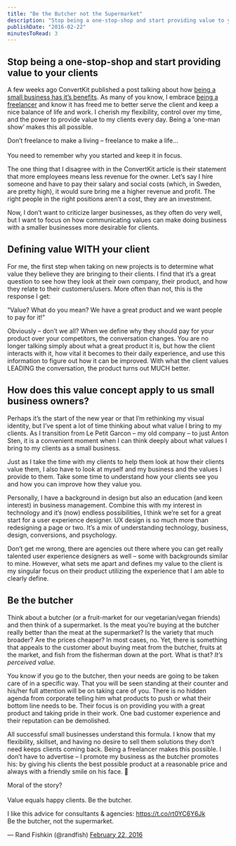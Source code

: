 ```yaml
---
title: "Be the Butcher not the Supermarket"
description: "Stop being a one-stop-shop and start providing value to your clients\n\n\nA few weeks ago ConvertKit published a post talking about how being a small business has it’s benefits. As many of you know, I embrace being a freelancer and know it has freed me to better serve the client and keep a nice balance of life and work. I cherish my flexibility, control over my time, and the power to provide value to my clients every day. Being a ‘one-man show’ makes this all possible.\n\n\n\n\n\nDon’t freelance to make "
publishDate: "2016-02-22"
minutesToRead: 3
---
```


<h2 id="stop-being-a-one-stop-shop-and-start-providing-value-to-your-clients">Stop being a one-stop-shop and start providing value to your clients</h2>
<p>A few weeks ago ConvertKit published a post talking about how <a href="http://convertkit.com/2016/6-benefits-staying-small/?ref=antonsten.com" target="_blank">being a small business has it’s benefits</a>. As many of you know, I embrace <a href="https://www.antonsten.com/freelancer-for-life/" target="_blank">being a freelancer</a> and know it has freed me to better serve the client and keep a nice balance of life and work. I cherish my flexibility, control over my time, and the power to provide value to my clients every day. Being a ‘one-man show’ makes this all possible.</p>

<div class="blockquote">
<div><p>Don’t freelance to make a living – freelance to make a life…<br /><br />
You need to remember why you started and keep it in focus.</p></div>
</div>

<p>The one thing that I disagree with in the ConvertKit article is their statement that more employees means less revenue for the owner. Let’s say I hire someone and have to pay their salary and social costs (which, in Sweden, are pretty high), it would sure bring me a higher revenue and profit. The right people in the right positions aren’t a cost, they are an investment.</p>
<p>Now, I don’t want to criticize larger businesses, as they often do very well, but I want to focus on how communicating values can make doing business with a smaller businesses more desirable for clients.</p>
<h2 id="defining-value-with-your-client">Defining value WITH your client</h2>
<p>For me, the first step when taking on new projects is to determine what value they believe they are bringing to their clients. I find that it’s a great question to see how they look at their own company, their product, and how they relate to their customers/users. More often than not, this is the response I get:</p>

<div class="blockquote">
<div><p>“Value? What do you mean? We have a great product and we want people to pay for it!”</p></div>
</div>

<p>Obviously – don’t we all? When we define why they should pay for your product over your competitors, the conversation changes. You are no longer talking simply about what a great product it is, but how the client interacts with it, how vital it becomes to their daily experience, and use this information to figure out how it can be improved. With what the client values LEADING the conversation, the product turns out MUCH better.</p>
<h2 id="how-does-this-value-concept-apply-to-us-small-business-owners">How does this value concept apply to us small business owners?</h2>
<p>Perhaps it’s the start of the new year or that I’m rethinking my visual identity, but I’ve spent a lot of time thinking about what value I bring to my clients. As I transition from Le Petit Garcon – my old company – to just Anton Sten, it is a convenient moment when I can think deeply about what values I bring to my clients as a small business.</p>
<p>Just as I take the time with my clients to help them look at how their clients value them, I also have to look at myself and my business and the values I provide to them. Take some time to understand how your clients see you and how you can improve how they value you.</p>
<p>Personally, I have a background in design but also an education (and keen interest) in business management. Combine this with my interest in technology and it’s (now) endless possibilities, I think we’re set for a great start for a user experience designer. UX design is so much more than redesigning a page or two. It’s a mix of understanding technology, business, design, conversions, and psychology.</p>
<p>Don’t get me wrong, there are agencies out there where you can get really talented user experience designers as well – some with backgrounds similar to mine. However, what sets me apart and defines my value to the client is my singular focus on their product utilizing the experience that I am able to clearly define.</p>
<h2 id="be-the-butcher">Be the butcher</h2>
<p>Think about a butcher (or a fruit-market for our vegetarian/vegan friends) and then think of a supermarket. Is the meat you’re buying at the butcher really better than the meat at the supermarket? Is the variety that much broader? Are the prices cheaper? In most cases, no. Yet, there is something that appeals to the customer about buying meat from the butcher, fruits at the market, and fish from the fisherman down at the port. What is that? <em>It’s perceived value.</em></p>
<p>You know if you go to the butcher, then your needs are going to be taken care of in a specific way. That you will be seen standing at their counter and his/her full attention will be on taking care of you. There is no hidden agenda from corporate telling him what products to push or what their bottom line needs to be. Their focus is on providing you with a great product and taking pride in their work. One bad customer experience and their reputation can be demolished.</p>
<p>All successful small businesses understand this formula. I know that my flexibility, skillset, and having no desire to sell them solutions they don’t need keeps clients coming back. Being a freelancer makes this possible. I don’t have to advertise – I promote my business as the butcher promotes his: by giving his clients the best possible product at a reasonable price and always with a friendly smile on his face. 🙂</p>
<p>Moral of the story?<br /><br />
Value equals happy clients. Be the butcher.</p>

<div class="blockquote">
<div><p lang="en" dir="ltr">
    I like this advice for consultants & agencies: <a href="https://t.co/rt0YC6Y6Jk?ref=antonsten.com">https://t.co/rt0YC6Y6Jk</a><br />Be the butcher, not the supermarket.
  </p>
  <p>
    — Rand Fishkin (@randfish) <a href="https://twitter.com/randfish/status/701827856758808576?ref=antonsten.com">February 22, 2016</a>
  </p></div>
</div>